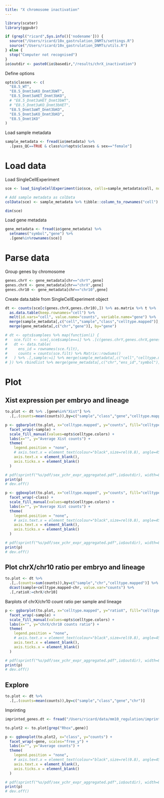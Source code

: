 ```yaml
---
title: "X chromosome inactivation"
---
```


```r
library(scater)
library(ggpubr)
```

```r
if (grepl("ricard",Sys.info()['nodename'])) {
  source("/Users/ricard/10x_gastrulation_DNMTs/settings.R")
  source("/Users/ricard/10x_gastrulation_DNMTs/utils.R")
} else {
  stop("Computer not recognised")
}
io$outdir <- paste0(io$basedir,"/results/chrX_inactivation")
```

Define options
```r
opts$classes <- c(
  "E8.5_WT",
  "E8.5_Dnmt3aKO_Dnmt3bWT",
  "E8.5_Dnmt3aHET_Dnmt3bKO",
  # "E8.5_Dnmt3aHET_Dnmt3bWT",
  # "E8.5_Dnmt3aKO_Dnmt3bHET",
  "E8.5_Dnmt3aWT_Dnmt3bKO",
  "E8.5_Dnmt3aKO_Dnmt3bKO",
  "E8.5_Dnmt1KO"
)

```

Load sample metadata
```r
sample_metadata <- fread(io$metadata) %>%
  .[pass_QC==TRUE & class%in%opts$classes & sex=="female"]
```

# Load data

Load SingleCellExperiment
```r
sce <- load_SingleCellExperiment(io$sce, cells=sample_metadata$cell, normalise = TRUE, remove_non_expressed_genes = TRUE)

# Add sample metadata as colData
colData(sce) <- sample_metadata %>% tibble::column_to_rownames("cell") %>% DataFrame

dim(sce)
```


Load gene metadata
```r
gene_metadata <- fread(io$gene_metadata) %>%
  setnames("symbol","gene") %>%
  .[gene%in%rownames(sce)]
```

# Parse data

Group genes by chromosome
```r
genes.chrY <- gene_metadata[chr=="chrY",gene]
genes.chrX <- gene_metadata[chr=="chrX",gene]
genes.chr10 <- gene_metadata[chr=="chr10",gene]
```

Create data.table from SingleCellExperiment object
```r
dt <- counts(sce[c(genes.chrX,genes.chr10),]) %>% as.matrix %>% t %>%
  as.data.table(keep.rownames="cell") %>%
  melt(id.vars="cell", value.name="counts", variable.name="gene") %>%
  merge(sample_metadata[,c("cell","sample","class","celltype.mapped")], by="cell") # %>%
  merge(gene_metadata[,c("chr","gene")], by="gene")
```

```r
# dt <- opts$samplees %>% map(function(i) { 
#   sce.filt <- sce[,sce$sample==i] %>% .[c(genes.chrY,genes.chrX,genes.chr10),]
#   dt <- data.table(
#     ens_id = rownames(sce.filt),
#     counts = counts(sce.filt) %>% Matrix::rowSums()
#   ) %>% .[,sample:=i] %>% merge(sample_metadata[,c("cell","celltype.mapped")],by=c("cell","sample"))
# }) %>% rbindlist %>% merge(gene_metadata[,c("chr","ens_id","symbol")], by="ens_id")
```

# Plot

## Xist expression per embryo and lineage

```r
to.plot <- dt %>% .[gene%in%"Xist"] %>%
  .[,.(counts=mean(counts)),by=c("sample","class","gene","celltype.mapped")]
```

```r
p <- ggbarplot(to.plot, x="celltype.mapped", y="counts", fill="celltype.mapped") +
  facet_wrap(~sample) +
  scale_fill_manual(values=opts$celltype.colors) +
  labs(x="", y="Average Xist counts") +
  theme(
    legend.position = "none",
    # axis.text.x = element_text(colour="black",size=rel(0.8), angle=45, hjust=1, vjust=1),
    axis.text.x = element_blank(),
    axis.ticks.x = element_blank()
  )

# pdf(sprintf("%s/pdf/sex_ychr_expr_aggregated.pdf",io$outdir), width=8, height=6, useDingbats = F)
print(p)
# dev.off()
```

```r
p <- ggboxplot(to.plot, x="celltype.mapped", y="counts", fill="celltype.mapped") +
  facet_wrap(~class) +
  scale_fill_manual(values=opts$celltype.colors) +
  labs(x="", y="Average Xist counts") +
  theme(
    legend.position = "none",
    # axis.text.x = element_text(colour="black",size=rel(0.8), angle=45, hjust=1, vjust=1),
    axis.text.x = element_blank(),
    axis.ticks.x = element_blank()
  )

# pdf(sprintf("%s/pdf/sex_ychr_expr_aggregated.pdf",io$outdir), width=8, height=6, useDingbats = F)
print(p)
# dev.off()
```

## Plot chrX/chr10 ratio per embryo and lineage

```r
to.plot <- dt %>% 
  .[,.(counts=sum(counts)),by=c("sample","chr","celltype.mapped")] %>%
  dcast(sample+celltype.mapped~chr, value.var="counts") %>%
  .[,ratioX:=chrX/chr10]
```

Barplots of chrX/chr10 count ratio per sample and lineage
```r
p <- ggbarplot(to.plot, x="celltype.mapped", y="ratioX", fill="celltype.mapped") +
  facet_wrap(~sample) +
  scale_fill_manual(values=opts$celltype.colors) +
  labs(x="", y="chrX/chr10 counts ratio") +
  theme(
    legend.position = "none",
    # axis.text.x = element_text(colour="black",size=rel(0.8), angle=45, hjust=1, vjust=1),
    axis.text.x = element_blank(),
    axis.ticks.x = element_blank()
  )

# pdf(sprintf("%s/pdf/sex_ychr_expr_aggregated.pdf",io$outdir), width=8, height=6, useDingbats = F)
print(p)
# dev.off()
```


## Explore

```r
to.plot <- dt %>%
  .[,.(counts=mean(counts)),by=c("sample","class","gene","chr")]
```

Imprinting
```r
imprinted_genes.dt <- fread("/Users/ricard/data/mm10_regulation/imprinting/parsed/geneimprint_imprinted_genes.txt.gz")
```

```r
to.plot2 <- to.plot[grep("Rhox",gene)]

p <- ggboxplot(to.plot2, x="class", y="counts") +
  facet_wrap(~gene, scales="free_y") +
  labs(x="", y="Average counts") +
  theme(
    legend.position = "none",
    # axis.text.x = element_text(colour="black",size=rel(0.8), angle=45, hjust=1, vjust=1),
    axis.text.x = element_blank(),
    axis.ticks.x = element_blank()
  )

# pdf(sprintf("%s/pdf/sex_ychr_expr_aggregated.pdf",io$outdir), width=8, height=6, useDingbats = F)
print(p)
# dev.off()
```


